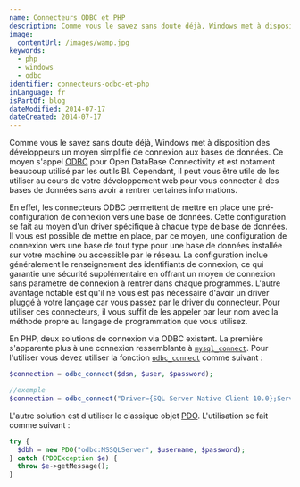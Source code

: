 ```yaml
---
name: Connecteurs ODBC et PHP
description: Comme vous le savez sans doute déjà, Windows met à disposition des développeurs un moyen simplifié de connexion aux bases de données. Ce moyen s'appel ODBC pour Open DataBase Connectivity et est notament beaucoup utilisé par les outils BI. Cependant, il peut vous être utile de les utiliser au cours de votre développement web pour vous connecter à des bases de données sans avoir à rentrer certaines informations.
image:
  contentUrl: /images/wamp.jpg
keywords:
  - php
  - windows
  - odbc
identifier: connecteurs-odbc-et-php
inLanguage: fr
isPartOf: blog
dateModified: 2014-07-17
dateCreated: 2014-07-17
---
```


Comme vous le savez sans doute déjà, Windows met à disposition des développeurs un moyen simplifié de connexion aux bases de données. Ce moyen s'appel [ODBC](https://fr.wikipedia.org/wiki/Open_Database_Connectivity) pour Open DataBase Connectivity et est notament beaucoup utilisé par les outils BI. Cependant, il peut vous être utile de les utiliser au cours de votre développement web pour vous connecter à des bases de données sans avoir à rentrer certaines informations.

En effet, les connecteurs ODBC permettent de mettre en place une pré-configuration de connexion vers une base de données. Cette configuration se fait au moyen d'un driver spécifique à chaque type de base de données. Il vous est possible de mettre en place, par ce moyen, une configuration de connexion vers une base de tout type pour une base de données installée sur votre machine ou accessible par le réseau. La configuration inclue généralement le renseignement des identifiants de connexion, ce qui garantie une sécurité supplémentaire en offrant un moyen de connexion sans paramètre de connexion à rentrer dans chaque programmes. L'autre avantage notable est qu'il ne vous est pas nécessaire d'avoir un driver pluggé à votre langage car vous passez par le driver du connecteur. Pour utiliser ces connecteurs, il vous suffit de les appeler par leur nom avec la méthode propre au langage de programmation que vous utilisez.

En PHP, deux solutions de connexion via ODBC existent. La première s'apparente plus à une connexion ressemblante à [`mysql_connect`](https://php.net/manual/fr/function.odbc-connect.php). Pour l'utiliser vous devez utiliser la fonction [`odbc_connect`](https://fr2.php.net/manual/en/function.odbc-connect.php) comme suivant :

```php
$connection = odbc_connect($dsn, $user, $password);

//exemple
$connection = odbc_connect("Driver={SQL Server Native Client 10.0};Server=$server;Database=$database;", $user, $password);
```

L'autre solution est d'utiliser le classique objet [PDO](https://php.net/manual/fr/ref.pdo-odbc.php>). L'utilisation se fait comme suivant :

```php
try {
  $dbh = new PDO("odbc:MSSQLServer", $username, $password);
} catch (PDOException $e) {
  throw $e->getMessage();
}
```
